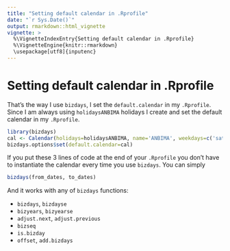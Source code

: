 ```yaml
---
title: "Setting default calendar in .Rprofile"
date: "`r Sys.Date()`"
output: rmarkdown::html_vignette
vignette: >
  %\VignetteIndexEntry{Setting default calendar in .Rprofile}
  %\VignetteEngine{knitr::rmarkdown}
  \usepackage[utf8]{inputenc}
---
```



# Setting default calendar in .Rprofile

That's the way I use `bizdays`, I set the `default.calendar` in my `.Rprofile`.
Since I am always using `holidaysANBIMA` holidays I create and set the default calendar in my `.Rprofile`.

```r
library(bizdays)
cal <- Calendar(holidays=holidaysANBIMA, name='ANBIMA', weekdays=c('saturday', 'sunday'), dib=252)
bizdays.options$set(default.calendar=cal)
```

If you put these 3 lines of code at the end of your `.Rprofile` you don't have to instantiate the calendar every time you use `bizdays`.
You can simply

```r
bizdays(from_dates, to_dates)
```

And it works with any of `bizdays` functions:

- `bizdays`, `bizdayse`
- `bizyears`, `bizyearse`
- `adjust.next`, `adjust.previous`
- `bizseq`
- `is.bizday`
- `offset`, `add.bizdays`
